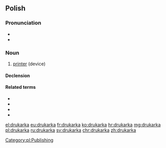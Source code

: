 ==Polish==

===Pronunciation===
* {{audio|Pl-drukarka.ogg|audio|lang=pl}}
* {{pl-IPA}}

===Noun===
{{pl-noun|f}}

# [[printer]] (device)

====Declension====
{{pl-decl-noun-f}}

====Related terms====
* {{l|pl|drukarnia}}
* {{l|pl|drukarz}}
* {{l|pl|drukować}}
* {{l|pl|drukowany}}

[[Category:pl:Publishing]]

[[el:drukarka]]
[[eu:drukarka]]
[[fr:drukarka]]
[[ko:drukarka]]
[[hr:drukarka]]
[[mg:drukarka]]
[[pl:drukarka]]
[[ru:drukarka]]
[[sv:drukarka]]
[[chr:drukarka]]
[[zh:drukarka]]